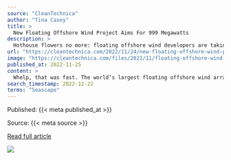 ```yaml
---
source: "CleanTechnica"
author: "Tina Casey"
title: >
  New Floating Offshore Wind Project Aims For 999 Megawatts
description: >
  Hothouse flowers no more: floating offshore wind developers are taking aim at triple-digit megawatt territory now.
url: "https://cleantechnica.com/2022/11/24/new-floating-offshore-wind-project-aims-for-999-megawatts/"
image: "https://cleantechnica.com/files/2022/11/floating-offshore-wind-iber-blue-principle-power.jpg"
published_at: 2022-11-25
content: >
  Whelp, that was fast. The world’s largest floating offshore wind array clocked in at 88 megawatts just last week, and now here comes another one more than 10 times its size. If all goes according to … [+7480 chars]
search_timestamp: 2022-12-22
terms: "Seascape"
---
```



Published: {{< meta published_at >}}


Source: {{< meta source >}}


[Read full article]({{< meta url >}}){target='_blank'}



![](`r rmarkdown::metadata$image[1]`)
